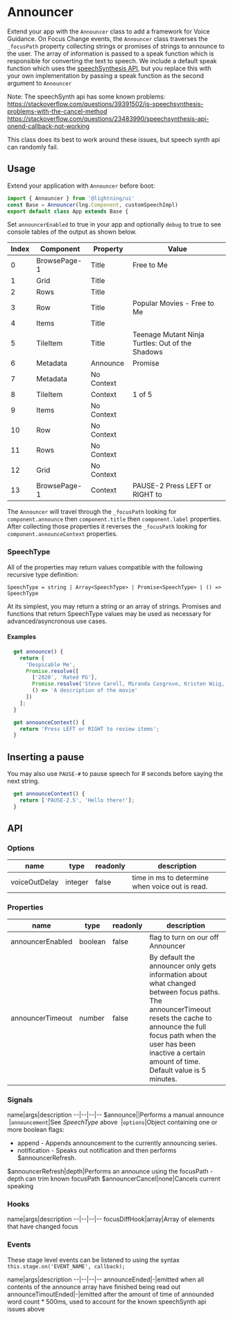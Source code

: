 <!-- 
  Copyright 2021 Comcast Cable Communications Management, LLC

  Licensed under the Apache License, Version 2.0 (the "License");
  you may not use this file except in compliance with the License.
  You may obtain a copy of the License at

  http://www.apache.org/licenses/LICENSE-2.0

  Unless required by applicable law or agreed to in writing, software
  distributed under the License is distributed on an "AS IS" BASIS,
  WITHOUT WARRANTIES OR CONDITIONS OF ANY KIND, either express or implied.
  See the License for the specific language governing permissions and
  limitations under the License.

  SPDX-License-Identifier: Apache-2.0
-->


# Announcer

Extend your app with the `Announcer` class to add a framework for Voice Guidance. On Focus Change events, the `Announcer` class traverses the `_focusPath` property collecting strings or promises of strings to announce to the user. The array of information is passed to a speak function which is responsible for converting the text to speech. We include a default speak function
which uses the [speechSynthesis API](https://developer.mozilla.org/en-US/docs/Web/API/SpeechSynthesis), but you replace this with your own implementation by passing a speak function as the second argument to `Announcer`

Note: The speechSynth api has some known problems:
https://stackoverflow.com/questions/39391502/js-speechsynthesis-problems-with-the-cancel-method
https://stackoverflow.com/questions/23483990/speechsynthesis-api-onend-callback-not-working

This class does its best to work around these issues, but speech synth api can randomly fail.

## Usage

Extend your application with `Announcer` before boot:

```js
import { Announcer } from '@lightning/ui'
const Base = Announcer(lng.Component, customSpeechImpl)
export default class App extends Base {
```

Set `announcerEnabled` to true in your app and optionally `debug` to true to see console tables of the output as shown below.

| Index | Component | Property | Value |
| --- | ---- | ------------ | ------------- |
| 0 | BrowsePage-1 | Title | Free to Me
| 1 | Grid | Title |
| 2 | Rows | Title |
| 3 | Row | Title | Popular Movies - Free to Me
| 4 | Items | Title |
| 5 | TileItem | Title | Teenage Mutant Ninja Turtles: Out of the Shadows
| 6 | Metadata | Announce | Promise
| 7 | Metadata | No Context |
| 8 | TileItem | Context | 1 of 5
| 9 | Items | No Context |
| 10 | Row | No Context |
| 11 | Rows | No Context |
| 12 | Grid | No Context |
| 13 | BrowsePage-1 | Context |  PAUSE-2 Press LEFT or RIGHT to

The `Announcer` will travel through the `_focusPath` looking for `component.announce` then `component.title` then `component.label` properties. After collecting those properties it reverses the `_focusPath` looking for `component.announceContext` properties.


### SpeechType
All of the properties may return values compatible with the following recursive type definition:
```
SpeechType = string | Array<SpeechType> | Promise<SpeechType> | () => SpeechType
```
At its simplest, you may return a string or an array of strings. Promises and functions that return SpeechType values may be used as necessary for advanced/asyncronous use cases.

#### Examples
```js
  get announce() {
    return [
      'Despicable Me',
      Promise.resolve([
        ['2020', 'Rated PG'],
        Promise.resolve('Steve Carell, Miranda Cosgrove, Kristen Wiig, Pierre Coffin'),
        () => 'A description of the movie'
      ])
    ];
  }

  get announceContext() {
    return 'Press LEFT or RIGHT to review items';
  }
```

## Inserting a pause

You may also use `PAUSE-#` to pause speech for # seconds before saying the next string.
```js
  get announceContext() {
    return ['PAUSE-2.5', 'Hello there!'];
  }
```

## API

### Options

name|type|readonly|description
--|--|--|--
voiceOutDelay|integer|false|time in ms to determine when voice out is read.

### Properties

name|type|readonly|description
--|--|--|--
announcerEnabled|boolean|false|flag to turn on our off Announcer
announcerTimeout|number|false|By default the announcer only gets information about what changed between focus paths. The announcerTimeout resets the cache to announce the full focus path when the user has been inactive a certain amount of time. Default value is 5 minutes.


### Signals

name|args|description
--|--|--|--
$announce||Performs a manual announce
&nbsp;|`announcement`|See *SpeechType* above
&nbsp;|`options`|Object containing one or more boolean flags: <br/><ul><li>append - Appends announcement to the currently announcing series.</li><li>notification - Speaks out notification and then performs $announcerRefresh.</li></ul>
$announcerRefresh|depth|Performs an announce using the focusPath - depth can trim known focusPath
$announcerCancel|none|Cancels current speaking

### Hooks

name|args|description
--|--|--|--
focusDiffHook|array|Array of elements that have changed focus

### Events

These stage level events can be listened to using the syntax `this.stage.on('EVENT_NAME', callback);`

name|args|description
--|--|--|--
announceEnded|-|emitted when all contents of the announce array have finished being read out
announceTimoutEnded|-|emitted after the amount of time of announded word count * 500ms, used to account for the known speechSynth api issues above